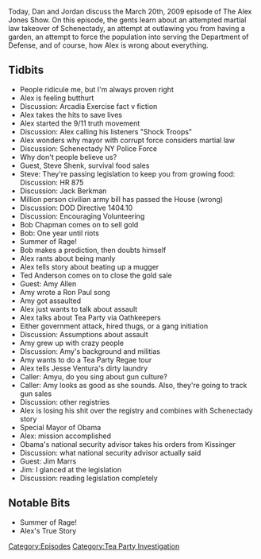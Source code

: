 {{DEFAULTSORT:
    #_EPISODE_0224:March 20, 2009
}}{{Episode
    | title           = March 20, 2009
    | caption         = Listen to this episode on [https://knowledgefight.libsyn.com/knowledge-fight-march-20-2009 Libsyn] [https://open.spotify.com/episode/5Po95TE03HmN3D7JTvmoms Spotify], Read the [[Transcript/224: March 20, 2009|Unofficial Transcript]]
    | episodeNumber   = 224
    | length          = 01:50:31
    | airDate         = November 2, 2018
    | coverageDate    = March 20, 2009
    | episodeType     = [[:Category:Tea Party Investigation|Tea Party Investigation]]
    | appearance      = [[Steve Shenk]], [[Jack Berkman]], [[Bob Chapman]], [[Ted Anderson]], [[Amy Allen]], [[Jesse Ventura]]
    | oocDrop         = I am an animal, I am vicious!
    | previousEpisode = [[223: A Progressive Space Diplomat]]
    | nextEpisode     = [[225: November 2, 2018]]
}}

{{Stub}}

Today, Dan and Jordan discuss the March 20th, 2009 episode of The Alex Jones Show. On this episode, the gents learn about an attempted martial law takeover of Schenectady, an attempt at outlawing you from having a garden, an attempt to force the population into serving the Department of Defense, and of course, how Alex is wrong about everything.

==Tidbits==

*People ridicule me, but I'm always proven right
*Alex is feeling butthurt
*Discussion: Arcadia Exercise fact v fiction
*Alex takes the hits to save lives
*Alex started the 9/11 truth movement
*Discussion: Alex calling his listeners "Shock Troops"
*Alex wonders why mayor with corrupt force considers martial law
*Discussion: Schenectady NY Police Force
*Why don't people believe us?
*Guest, Steve Shenk, survival food sales
*Steve: They're passing legislation to keep you from growing food: Discussion: HR 875
*Discussion: Jack Berkman
*Million person civilian army bill has passed the House (wrong)
*Discussion: DOD Directive 1404.10
*Discussion: Encouraging Volunteering
*Bob Chapman comes on to sell gold
*Bob: One year until riots
*Summer of Rage!
*Bob makes a prediction, then doubts himself
*Alex rants about being manly
*Alex tells story about beating up a mugger
*Ted Anderson comes on to close the gold sale
*Guest: Amy Allen
*Amy wrote a Ron Paul song
*Amy got assaulted
*Alex just wants to talk about assault
*Alex talks about Tea Party via Oathkeepers
*Either government attack, hired thugs, or a gang initiation
*Discussion: Assumptions about assault
*Amy grew up with crazy people
*Discussion: Amy's background and militias
*Amy wants to do a Tea Party Regae tour
*Alex tells Jesse Ventura's dirty laundry
*Caller: Amyu, do you sing about gun culture?
*Caller: Amy looks as good as she sounds. Also, they're going to track gun sales
*Discussion: other registries
*Alex is losing his shit over the registry and combines with Schenectady story
*Special Mayor of Obama
*Alex: mission accomplished
*Obama's national security advisor takes his orders from Kissinger
*Discussion: what national security advisor actually said
*Guest: Jim Marrs
*Jim: I glanced at the legislation
*Discussion: reading legislation completely

==Notable Bits==

*Summer of Rage!
*Alex's True Story

[[Category:Episodes]]
[[Category:Tea Party Investigation]]
